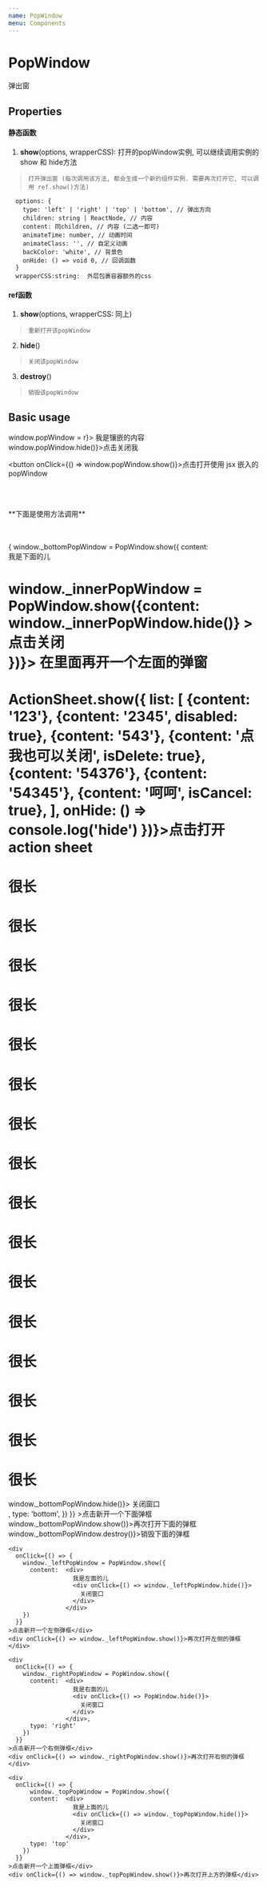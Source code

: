 ```yaml
---
name: PopWindow
menu: Components
---
```



# PopWindow

弹出窗

## Properties 
  <PropsTable of={PopWindow} />
 
#### 静态函数

  1.  **show**(options, wrapperCSS): 打开的popWindow实例, 可以继续调用实例的show 和 hide方法
  >     打开弹出窗 (每次调用该方法, 都会生成一个新的组件实例. 需要再次打开它, 可以调用 ref.show()方法)
      options: {
        type: 'left' | 'right' | 'top' | 'bottom', // 弹出方向
        children: string | ReactNode, // 内容
        content: 同children, // 内容 (二选一即可)
        animateTime: number, // 动画时间
        animateClass: '', // 自定义动画
        backColor: 'white', // 背景色
        onHide: () => void 0, // 回调函数
      }
      wrapperCSS:string:  外层包裹容器额外的css
      
#### ref函数
  1.  **show**(options, wrapperCSS: 同上)
  >     重新打开该popWindow
  
  2.  **hide**()
  >     关闭该popWindow
  
  3.  **destroy**()
  >     销毁该popWindow

## Basic usage

<Playground>
  <PopWindow isHidden={true} ref={r => window.popWindow = r}>
    我是镶嵌的内容
    <div onClick={() => window.popWindow.hide()}>点击关闭我</div>
  </PopWindow>
  
  <button onClick={() => window.popWindow.show()}>点击打开使用 jsx 嵌入的popWindow</button>
 
  <br />
  <br />
  <p> **下面是使用方法调用** </p>
  <br />
  <br />
  
  <div 
      onClick={() => {
        window._bottomPopWindow = PopWindow.show({
          content:  <div>
                      我是下面的儿
                      <h1 
                        onClick={() => window._innerPopWindow = PopWindow.show({content: <div 
                          onClick={() => window._innerPopWindow.hide()}
                      >点击关闭</div>})}>
                        在里面再开一个左面的弹窗
                      </h1>
                      <h1 onClick={() => ActionSheet.show({
                                                   list: [
                                                     {content: '123'},
                                                     {content: '2345', disabled: true},
                                                     {content: '543'},
                                                     {content: '点我也可以关闭', isDelete: true},
                                                     {content: '54376'},
                                                     {content: '54345'},
                                                     {content: '呵呵', isCancel: true},
                                                   ],
                                                   onHide: () => console.log('hide')
                                                 })}>点击打开 action sheet</h1>
                      <h1>很长</h1>
                      <h1>很长</h1>
                      <h1>很长</h1>
                      <h1>很长</h1>
                      <h1>很长</h1>
                      <h1>很长</h1>
                      <h1>很长</h1>
                      <h1>很长</h1>
                      <h1>很长</h1>
                      <h1>很长</h1>
                      <h1>很长</h1>
                      <h1>很长</h1>
                      <h1>很长</h1>
                      <h1>很长</h1>
                      <h1>很长</h1>
                      <h1>很长</h1>
                      <div onClick={() => window._bottomPopWindow.hide()}>
                        关闭窗口
                      </div>
                    </div>,
          type: 'bottom',
        })
      }}
    >点击新开一个下面弹框</div>
    <div onClick={() => window._bottomPopWindow.show()}>再次打开下面的弹框</div>
    <div onClick={() => window._bottomPopWindow.destroy()}>销毁下面的弹框</div>
     
    <div 
      onClick={() => {
        window._leftPopWindow = PopWindow.show({
          content:  <div>
                      我是左面的儿
                      <div onClick={() => window._leftPopWindow.hide()}>
                        关闭窗口
                      </div>
                    </div>
        })
      }}
    >点击新开一个左侧弹框</div>
    <div onClick={() => window._leftPopWindow.show()}>再次打开左侧的弹框</div>
     
    <div 
      onClick={() => {
        window._rightPopWindow = PopWindow.show({
          content:  <div>
                      我是右面的儿
                      <div onClick={() => PopWindow.hide()}>
                        关闭窗口
                      </div>
                    </div>,
          type: 'right'
        })
      }}
    >点击新开一个右侧弹框</div>
    <div onClick={() => window._rightPopWindow.show()}>再次打开右侧的弹框</div>
     
    <div 
      onClick={() => {
          window._topPopWindow = PopWindow.show({
          content:  <div>
                      我是上面的儿
                      <div onClick={() => window._topPopWindow.hide()}>
                        关闭窗口
                      </div>
                    </div>,
          type: 'top'
        })
      }}
    >点击新开一个上面弹框</div>
    <div onClick={() => window._topPopWindow.show()}>再次打开上方的弹框</div>
</Playground>

